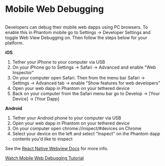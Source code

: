 # Mobile Web Debugging

<figure><img src="../.gitbook/assets/IMG_4683 (1).jpg" alt="" /><figcaption></figcaption></figure>

Developers can debug their mobile web dapps using PC browsers. To enable this in Phantom mobile go to Settings -> Developer Settings and toggle Web View Debugging on. Then follow the steps below for your platform.

**iOS**

1. Tether your iPhone to your computer via USB
2. On your iPhone go to Settings -> Safari -> Advanced and enable "Web Inspector"
3. On your computer open Safari. Then from the menu bar Safari -> Settings -> Advanced tab -> enable "Show features for web developers"
4. Open your web dapp in Phantom on your tethered device
5. Back on your computer from the Safari menu bar go to Develop ->  \[Your Device] ->  \[Your Dapp]

**Android**

1. Tether your Android phone to your computer via USB
2. Open your web dapp in Phantom on your tethered device
3. On your computer open chrome://inspect/#devices on Chrome
4. Select your device on the left and select "Inspect" on the Phantom dapp contents you'd like to inspect

See the [React Native Webview Docs](https://github.com/react-native-webview/react-native-webview/blob/master/docs/Debugging.md#debugging-webview-contents) for more info.

[Watch Mobile Web Debugging Tutorial](https://www.loom.com/share/1b1817d84af649c9a38e5dbd8ed25ca9?t=1)
